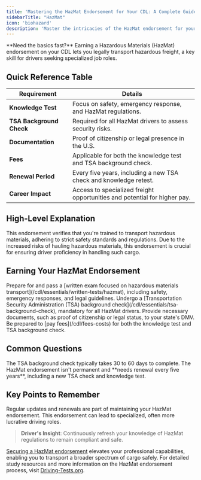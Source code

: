 ```yaml
---
title: 'Mastering the HazMat Endorsement for Your CDL: A Complete Guide'
sidebarTitle: "HazMat"
icon: 'biohazard'
description: 'Master the intricacies of the HazMat endorsement for your CDL with our comprehensive guide. Learn about safety protocols, essential study materials, and testing procedures to proficiently handle hazardous materials.'
---
```

<Snippet file="andrei.mdx" />
<Tip>**Need the basics fast?** Earning a Hazardous Materials (HazMat) endorsement on your CDL lets you legally transport hazardous freight, a key skill for drivers seeking specialized job roles.</Tip>

<Snippet file="hazmat-endorsement-diagram.mdx" />

## Quick Reference Table

| **Requirement** | **Details** |
|-----------------|-------------|
| **Knowledge Test** | Focus on safety, emergency response, and HazMat regulations. |
| **TSA Background Check** | Required for all HazMat drivers to assess security risks. |
| **Documentation** | Proof of citizenship or legal presence in the U.S. |
| **Fees** | Applicable for both the knowledge test and TSA background check. |
| **Renewal Period** | Every five years, including a new TSA check and knowledge retest. |
| **Career Impact** | Access to specialized freight opportunities and potential for higher pay. |

## High-Level Explanation

<AccordionGroup>
  <Accordion title="Defining the HazMat Endorsement">
    This endorsement verifies that you're trained to transport hazardous materials, adhering to strict safety standards and regulations.
  </Accordion>

  <Accordion title="The Importance of HazMat Training">
    Due to the increased risks of hauling hazardous materials, this endorsement is crucial for ensuring driver proficiency in handling such cargo.
  </Accordion>
</AccordionGroup>

## Earning Your HazMat Endorsement

<Steps>
  <Step title="Study and Pass the Knowledge Test">
    Prepare for and pass a [written exam focused on hazardous materials transport](/cdl/essentials/written-tests/hazmat), including safety, emergency responses, and legal guidelines.
  </Step>

  <Step title="Complete TSA Background Screening">
    Undergo a [Transportation Security Administration (TSA) background check](/cdl/essentials/tsa-background-check), mandatory for all HazMat drivers.
  </Step>

  <Step title="Submit Required Documents">
    Provide necessary documents, such as proof of citizenship or legal status, to your state's DMV.
  </Step>

  <Step title="Cover the Fees">
    Be prepared to [pay fees](/cdl/fees-costs) for both the knowledge test and TSA background check.
  </Step>
</Steps>

## Common Questions

<AccordionGroup>
  <Accordion title="TSA Check Duration">
    The TSA background check typically takes 30 to 60 days to complete.
  </Accordion>

  <Accordion title="Endorsement Renewal">
    The HazMat endorsement isn't permanent and **needs renewal every five years**, including a new TSA check and knowledge test.
  </Accordion>
</AccordionGroup>

## Key Points to Remember

<CardGroup cols={2}>
  <Card title="Staying Current" icon="rotate">
    Regular updates and renewals are part of maintaining your HazMat endorsement.
  </Card>

  <Card title="Expanding Career Paths" icon="road">
    This endorsement can lead to specialized, often more lucrative driving roles.
  </Card>
</CardGroup>

> **Driver's Insight**: Continuously refresh your knowledge of HazMat regulations to remain compliant and safe.

[Securing a HazMat endorsement](https://driving-tests.org/beginner-drivers/how-to-get-hazmat-endorsement/) elevates your professional capabilities, enabling you to transport a broader spectrum of cargo safely. For detailed study resources and more information on the HazMat endorsement process, visit [Driving-Tests.org](https://driving-tests.org).

<Snippet file="cdl-premium.mdx" />
